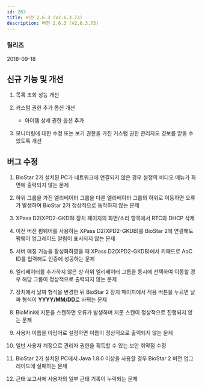 ```yaml
---
id: 263
title: 버전 2.6.3 (v2.6.3.73)
description: 버전 2.6.3 (v2.6.3.73)
---
```


### 릴리즈

2018-09-18

## 신규 기능 및 개선

1. 목록 조회 성능 개선

1. 커스텀 권한 추가 옵션 개선

    * 아이템 상세 권한 옵션 추가

1. 모니터링에 대한 수정 또는 보기 권한을 가진 커스텀 권한 관리자도 경보를 받을 수 있도록 개선

## 버그 수정

1. BioStar 2가 설치된 PC가 네트워크에 연결되지 않은 경우 설정의 비디오 메뉴가 화면에 출력되지 않는 문제

1. 하위 그룹을 가진 엘리베이터 그룹을 다른 엘리베이터 그룹의 하위로 이동하면 오류가 발생하며 BioStar 2가 정상적으로 동작하지 않는 문제

1. XPass D2(XPD2-GKDB) 장치 페이지의 화면/소리 항목에서 RTC와 DHCP 삭제

1. 이전 버전 펌웨어를 사용하는 XPass D2(XPD2-GKDB)를 BioStar 2에 연결해도 펌웨어 업그레이드 알림이 표시되지 않는 문제

1. 서버 매칭 기능을 활성화하였을 때 XPass D2(XPD2-GKDB)에서 키패드로 AoC ID를 입력해도 인증에 성공하는 문제

1. 엘리베이터를 추가하지 않은 상·하위 엘리베이터 그룹을 동시에 선택하여 이동할 경우 해당 그룹이 정상적으로 출력되지 않는 문제

1. 장치에서 날짜 형식을 변경한 뒤 BioStar 2 장치 페이지에서 적용 버튼을 누르면 날짜 형식이 **YYYY/MM/DD**로 바뀌는 문제

1. BioMini에 지문을 스캔하면 오류가 발생하며 지문 스캔이 정상적으로 진행되지 않는 문제

1. 사용자 이름을 아랍어로 설정하면 이름이 정상적으로 출력되지 않는 문제

1. 일반 사용자 계정으로 관리자 권한을 획득할 수 있는 보안 취약점 수정

1. BioStar 2가 설치된 PC에서 Java 1.8.0 이상을 사용할 경우 BioStar 2 버전 업그레이드에 실패하는 문제

1. 근태 보고서에 사용자의 일부 근태 기록이 누락되는 문제